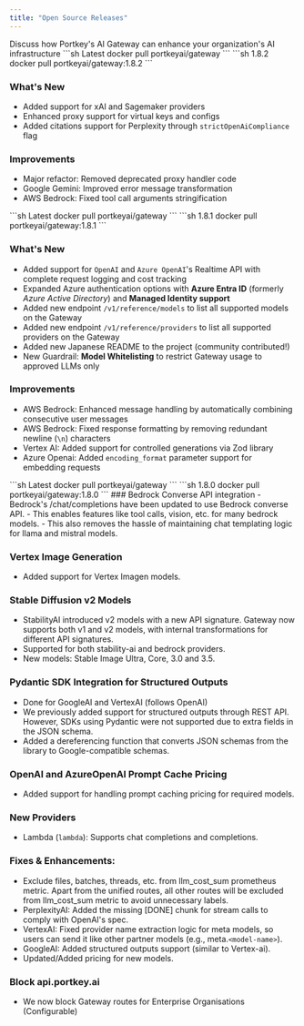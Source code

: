 ```yaml
---
title: "Open Source Releases"
---
```


<Card title="Github Repo" href="https://git.new/portkey" icon="github" horizontal>
Discuss how Portkey's AI Gateway can enhance your organization's AI infrastructure
</Card>

<Update label="1.8.2">
<CodeGroup>
```sh Latest
docker pull portkeyai/gateway
```
```sh 1.8.2
docker pull portkeyai/gateway:1.8.2
```
</CodeGroup>

### What's New
- Added support for xAI and Sagemaker providers
- Enhanced proxy support for virtual keys and configs
- Added citations support for Perplexity through `strictOpenAiCompliance` flag

### Improvements
- Major refactor: Removed deprecated proxy handler code
- Google Gemini: Improved error message transformation
- AWS Bedrock: Fixed tool call arguments stringification

</Update>

<Update label="1.8.1">
<CodeGroup>
```sh Latest
docker pull portkeyai/gateway
```
```sh 1.8.1
docker pull portkeyai/gateway:1.8.1
```
</CodeGroup>

### What's New
- Added support for `OpenAI` and `Azure OpenAI`'s Realtime API with complete request logging and cost tracking
- Expanded Azure authentication options with **Azure Entra ID** (formerly *Azure Active Directory*) and **Managed Identity support**
- Added new endpoint `/v1/reference/models` to list all supported models on the Gateway
- Added new endpoint `/v1/reference/providers` to list all supported providers on the Gateway
- Added new Japanese README to the project (community contributed!)
- New Guardrail: **Model Whitelisting** to restrict Gateway usage to approved LLMs only

### Improvements
- AWS Bedrock: Enhanced message handling by automatically combining consecutive user messages
- AWS Bedrock: Fixed response formatting by removing redundant newline (`\n`) characters
- Vertex AI: Added support for controlled generations via Zod library
- Azure Openai: Added `encoding_format` parameter support for embedding requests
</Update>

<Update label="1.8.0">
<CodeGroup>
```sh Latest
docker pull portkeyai/gateway
```
```sh 1.8.0
docker pull portkeyai/gateway:1.8.0
```
</CodeGroup>
### Bedrock Converse API integration
- Bedrock's /chat/completions have been updated to use Bedrock converse API.
- This enables features like tool calls, vision, etc. for many bedrock models.
- This also removes the hassle of maintaining chat templating logic for llama and mistral models.

### Vertex Image Generation
- Added support for Vertex Imagen models.

### Stable Diffusion v2 Models
- StabilityAI introduced v2 models with a new API signature. Gateway now supports both v1 and v2 models, with internal transformations for different API signatures.
- Supported for both stability-ai and bedrock providers.
- New models: Stable Image Ultra, Core, 3.0 and 3.5.

### Pydantic SDK Integration for Structured Outputs
- Done for GoogleAI and VertexAI (follows OpenAI)
- We previously added support for structured outputs through REST API. However, SDKs using Pydantic were not supported due to extra fields in the JSON schema.
- Added a dereferencing function that converts JSON schemas from the library to Google-compatible schemas.

### OpenAI and AzureOpenAI Prompt Cache Pricing
- Added support for handling prompt caching pricing for required models.

### New Providers
- Lambda (`lambda`): Supports chat completions and completions.

### Fixes & Enhancements:
- Exclude files, batches, threads, etc. from llm_cost_sum prometheus metric. Apart from the unified routes, all other routes will be excluded from llm_cost_sum metric to avoid unnecessary labels.
- PerplexityAI: Added the missing [DONE] chunk for stream calls to comply with OpenAI's spec.
- VertexAI: Fixed provider name extraction logic for meta models, so users can send it like other partner models (e.g., meta.`<model-name>`).
- GoogleAI: Added structured outputs support (similar to Vertex-ai).
- Updated/Added pricing for new models.

### Block api.portkey.ai
- We now block Gateway routes for Enterprise Organisations (Configurable)

</Update>
